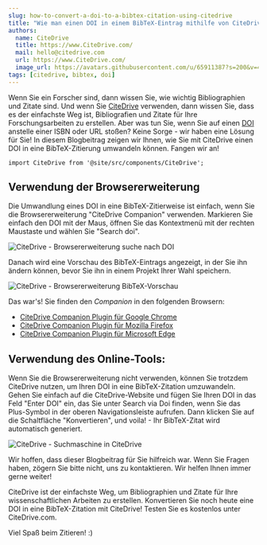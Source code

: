 ```yaml
---
slug: how-to-convert-a-doi-to-a-bibtex-citation-using-citedrive
title: "Wie man einen DOI in einem BibTeX-Eintrag mithilfe von CiteDrive umwandelt"
authors:
  name: CiteDrive
  title: https://www.CiteDrive.com/
  mail: hello@citedrive.com
  url: https://www.CiteDrive.com/
  image_url: https://avatars.githubusercontent.com/u/65911387?s=200&v=4
tags: [citedrive, bibtex, doi]
---
```


Wenn Sie ein Forscher sind, dann wissen Sie, wie wichtig Bibliographien und Zitate sind. Und wenn Sie [CiteDrive](https://www.citedrive.com/) verwenden, dann wissen Sie, dass es der einfachste Weg ist, Bibliografien und Zitate für Ihre Forschungsarbeiten zu erstellen. Aber was tun Sie, wenn Sie auf einen [DOI](/fields/doi/) anstelle einer ISBN oder URL stoßen? Keine Sorge - wir haben eine Lösung für Sie! In diesem Blogbeitrag zeigen wir Ihnen, wie Sie mit CiteDrive einen DOI in eine BibTeX-Zitierung umwandeln können. Fangen wir an!

```mdx-code-block
import CiteDrive from '@site/src/components/CiteDrive';
```
<CiteDrive /> 


## Verwendung der Browsererweiterung
Die Umwandlung eines DOI in eine BibTeX-Zitierweise ist einfach, wenn Sie die Browsererweiterung "CiteDrive Companion" verwenden. Markieren Sie einfach den DOI mit der Maus, öffnen Sie das Kontextmenü mit der rechten Maustaste und wählen Sie "Search doi".

![CiteDrive - Browsererweiterung suche nach DOI](@site/static/img/tutorial/browserextension-search-doi.png)

Danach wird eine Vorschau des BibTeX-Eintrags angezeigt, in der Sie ihn ändern können, bevor Sie ihn in einem Projekt Ihrer Wahl speichern.

![CiteDrive - Browsererweiterung BibTeX-Vorschau](@site/static/img/tutorial/browserextension-bibtex-preview.png)



Das war's! Sie finden den *Companion* in den folgenden Browsern:

* [CiteDrive Companion Plugin für Google Chrome](https://chrome.google.com/webstore/detail/citedrive-bibtex-companio/gmmonfphegngpcbcapfbgembkjeookik)
* [CiteDrive Companion Plugin für Mozilla Firefox](https://addons.mozilla.org/af/firefox/addon/citedrive-companion/)
* [CiteDrive Companion Plugin für Microsoft Edge](https://microsoftedge.microsoft.com/addons/detail/citedrive-bibtex-compan/kpmepfpbjehnlgfbcnbmgihklkkmfnpo)


## Verwendung des Online-Tools:
Wenn Sie die Browsererweiterung nicht verwenden, können Sie trotzdem CiteDrive nutzen, um Ihren DOI in eine BibTeX-Zitation umzuwandeln. Gehen Sie einfach auf die CiteDrive-Website und fügen Sie Ihren DOI in das Feld "Enter DOI" ein, das Sie unter Search via Doi finden, wenn Sie das Plus-Symbol in der oberen Navigationsleiste aufrufen. Dann klicken Sie auf die Schaltfläche "Konvertieren", und voila! - Ihr BibTeX-Zitat wird automatisch generiert.

![CiteDrive - Suchmaschine in CiteDrive](@site/static/img/tutorial/citedrive-search-doi.png)

Wir hoffen, dass dieser Blogbeitrag für Sie hilfreich war. Wenn Sie Fragen haben, zögern Sie bitte nicht, uns zu kontaktieren. Wir helfen Ihnen immer gerne weiter!

CiteDrive ist der einfachste Weg, um Bibliographien und Zitate für Ihre wissenschaftlichen Arbeiten zu erstellen. Konvertieren Sie noch heute eine DOI in eine BibTeX-Zitation mit CiteDrive! Testen Sie es kostenlos unter CiteDrive.com.

Viel Spaß beim Zitieren! :)
